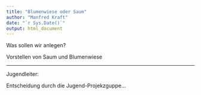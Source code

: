 ```yaml
---
title: "Blumenwiese oder Saum"
author: "Manfred Kraft"
date: "`r Sys.Date()`"
output: html_document
---
```


Was sollen wir anlegen?

Vorstellen von Saum und Blumenwiese

--------------------------------
Jugendleiter:

Entscheidung durch die Jugend-Projekzguppe...